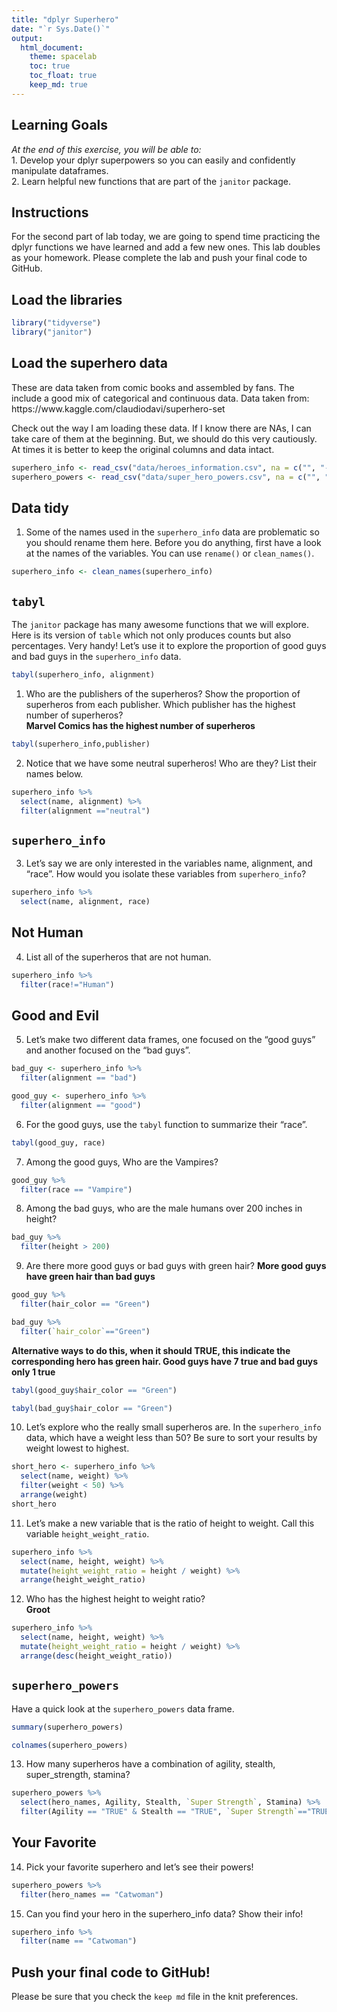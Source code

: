 ```yaml
---
title: "dplyr Superhero"
date: "`r Sys.Date()`"
output:
  html_document: 
    theme: spacelab
    toc: true
    toc_float: true
    keep_md: true
---
```


## Learning Goals  
*At the end of this exercise, you will be able to:*    
1. Develop your dplyr superpowers so you can easily and confidently manipulate dataframes.  
2. Learn helpful new functions that are part of the `janitor` package.  

## Instructions
For the second part of lab today, we are going to spend time practicing the dplyr functions we have learned and add a few new ones. This lab doubles as your homework. Please complete the lab and push your final code to GitHub.  

## Load the libraries
```r
library("tidyverse")
library("janitor")
```

## Load the superhero data
These are data taken from comic books and assembled by fans. The include a good mix of categorical and continuous data.  Data taken from: https://www.kaggle.com/claudiodavi/superhero-set  

Check out the way I am loading these data. If I know there are NAs, I can take care of them at the beginning. But, we should do this very cautiously. At times it is better to keep the original columns and data intact.  
```r
superhero_info <- read_csv("data/heroes_information.csv", na = c("", "-99", "-")) #anything in the c() will be convert into NA
superhero_powers <- read_csv("data/super_hero_powers.csv", na = c("", "-99", "-"))
```

## Data tidy
1. Some of the names used in the `superhero_info` data are problematic so you should rename them here. Before you do anything, first have a look at the names of the variables. You can use `rename()` or `clean_names()`. 
```r
superhero_info <- clean_names(superhero_info)
```


## `tabyl`
The `janitor` package has many awesome functions that we will explore. Here is its version of `table` which not only produces counts but also percentages. Very handy! Let's use it to explore the proportion of good guys and bad guys in the `superhero_info` data.  
```r
tabyl(superhero_info, alignment)
```

1. Who are the publishers of the superheros? Show the proportion of superheros from each publisher. Which publisher has the highest number of superheros?  
**Marvel Comics has the highest number of superheros**
```r
tabyl(superhero_info,publisher)
```


2. Notice that we have some neutral superheros! Who are they? List their names below.  
```r
superhero_info %>% 
  select(name, alignment) %>% 
  filter(alignment =="neutral")

```


## `superhero_info`
3. Let's say we are only interested in the variables name, alignment, and "race". How would you isolate these variables from `superhero_info`?
```r
superhero_info %>% 
  select(name, alignment, race)
```


## Not Human
4. List all of the superheros that are not human.
```r
superhero_info %>% 
  filter(race!="Human")
```


## Good and Evil
5. Let's make two different data frames, one focused on the "good guys" and another focused on the "bad guys".
```r
bad_guy <- superhero_info %>% 
  filter(alignment == "bad")
```

```r
good_guy <- superhero_info %>% 
  filter(alignment == "good")
```


6. For the good guys, use the `tabyl` function to summarize their "race".
```r
tabyl(good_guy, race)
```


7. Among the good guys, Who are the Vampires?
```r
good_guy %>% 
  filter(race == "Vampire")
```

8. Among the bad guys, who are the male humans over 200 inches in height?
```r
bad_guy %>% 
  filter(height > 200)
```


9. Are there more good guys or bad guys with green hair? 
**More good guys have green hair than bad guys**

```r
good_guy %>% 
  filter(hair_color == "Green")
```

```r
bad_guy %>% 
  filter(`hair_color`=="Green")
```


**Alternative ways to do this, when it should TRUE, this indicate the corresponding hero has green hair.  Good guys have 7 true and bad guys only 1 true**
```r
tabyl(good_guy$hair_color == "Green")
```

```r
tabyl(bad_guy$hair_color == "Green")
```

10. Let's explore who the really small superheros are. In the `superhero_info` data, which have a weight less than 50? Be sure to sort your results by weight lowest to highest.  

```r
short_hero <- superhero_info %>% 
  select(name, weight) %>% 
  filter(weight < 50) %>% 
  arrange(weight)
short_hero
```


11. Let's make a new variable that is the ratio of height to weight. Call this variable `height_weight_ratio`.    
```r
superhero_info %>% 
  select(name, height, weight) %>% 
  mutate(height_weight_ratio = height / weight) %>% 
  arrange(height_weight_ratio)
```


12. Who has the highest height to weight ratio?  
**Groot**
```r
superhero_info %>% 
  select(name, height, weight) %>% 
  mutate(height_weight_ratio = height / weight) %>% 
  arrange(desc(height_weight_ratio))
```


## `superhero_powers`
Have a quick look at the `superhero_powers` data frame. 
```r
summary(superhero_powers)
```
```r
colnames(superhero_powers)
```


13. How many superheros have a combination of agility, stealth, super_strength, stamina?

```r
superhero_powers %>% 
  select(hero_names, Agility, Stealth, `Super Strength`, Stamina) %>% 
  filter(Agility == "TRUE" & Stealth == "TRUE", `Super Strength`=="TRUE", Stamina =="TRUE")

```


## Your Favorite
14. Pick your favorite superhero and let's see their powers!  
```r
superhero_powers %>% 
  filter(hero_names == "Catwoman")
```


15. Can you find your hero in the superhero_info data? Show their info!  
```r
superhero_info %>% 
  filter(name == "Catwoman")
```


## Push your final code to GitHub!
Please be sure that you check the `keep md` file in the knit preferences.  